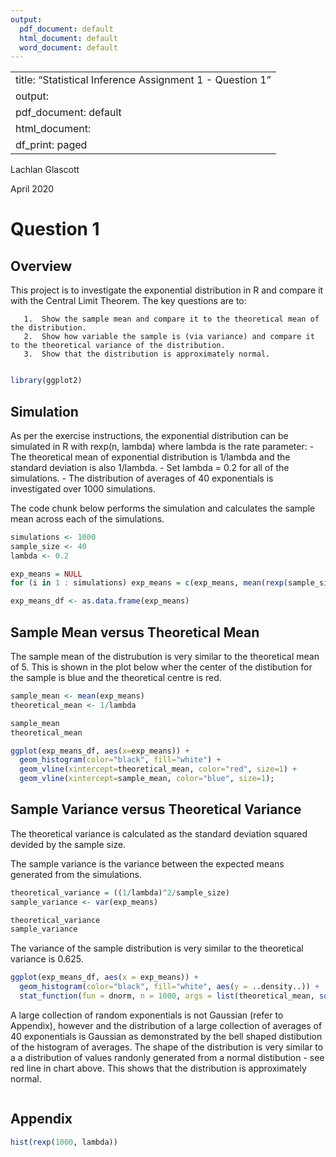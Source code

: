 ---
output:
  pdf_document: default
  html_document: default
  word_document: default
---

---
title: "Statistical Inference Assignment 1 - Question 1"
output:
  pdf_document: default
  html_document:
    df_print: paged
---
Lachlan Glascott

April 2020

# Question 1

## Overview

This project is to investigate the exponential distribution in R and compare it with the Central Limit Theorem. The key questions are to:

       1.  Show the sample mean and compare it to the theoretical mean of the distribution.
       2.  Show how variable the sample is (via variance) and compare it to the theoretical variance of the distribution.
       3.  Show that the distribution is approximately normal.
       
```{r setup, include=FALSE}
library(ggplot2)
```

## Simulation

As per the exercise instructions, the exponential distribution can be simulated in R with rexp(n, lambda) where lambda is the rate parameter:
- The theoretical mean of exponential distribution is 1/lambda and the standard deviation is also 1/lambda. 
- Set lambda = 0.2 for all of the simulations. 
- The distribution of averages of 40 exponentials is investigated over 1000 simulations.

The code chunk below performs the simulation and calculates the sample mean across each of the simulations.

```{r sim}
simulations <- 1000
sample_size <- 40
lambda <- 0.2

exp_means = NULL
for (i in 1 : simulations) exp_means = c(exp_means, mean(rexp(sample_size, lambda)))

exp_means_df <- as.data.frame(exp_means)


```

## Sample Mean versus Theoretical Mean

The sample mean of the distrubution is very similar to the theoretical mean of 5. This is shown in the plot below wher the center of the distibution for the sample is blue and the theoretical centre is red. 
```{r means}
sample_mean <- mean(exp_means)
theoretical_mean <- 1/lambda

sample_mean
theoretical_mean

ggplot(exp_means_df, aes(x=exp_means)) + 
  geom_histogram(color="black", fill="white") +
  geom_vline(xintercept=theoretical_mean, color="red", size=1) +
  geom_vline(xintercept=sample_mean, color="blue", size=1);

```

## Sample Variance versus Theoretical Variance

The theoretical variance is calculated as the standard deviation squared devided by the sample size.

The sample variance is the variance between the expected means generated from the simulations. 

```{r variance}
theoretical_variance = ((1/lambda)^2/sample_size)
sample_variance <- var(exp_means)

theoretical_variance
sample_variance
```

The variance of the sample distribution is very similar to the theoretical variance is 0.625. 


```{r normal distribution}
ggplot(exp_means_df, aes(x = exp_means)) + 
  geom_histogram(color="black", fill="white", aes(y = ..density..)) +
  stat_function(fun = dnorm, n = 1000, args = list(theoretical_mean, sqrt(theoretical_variance)), color = "red")

```


A large collection of random exponentials is not Gaussian (refer to Appendix), however and the distribution of a large collection of averages of 40 exponentials is Gaussian as demonstrated by the bell shaped distibution of the histogram of averages. The shape of the distribution is very similar to a a distribution of values randonly generated from a normal distibution - see red line in chart above. This shows that the distribution is approximately normal.

\pagebreak
```{r, echo=FALSE}
```
## Appendix
```{r appendix}
hist(rexp(1000, lambda)) 
```
